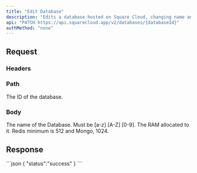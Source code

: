 ```yaml
---
title: "Edit Database"
description: "Edits a database hosted on Square Cloud, changing name and/or memory"
api: "PATCH https://api.squarecloud.app/v2/databases/{databaseId}"
authMethod: "none"
---
```



## Request

### Headers

<Authorization />

### Path

<ParamField path="databaseId" type="string" placeholder="Database ID" required>
  The ID of the database.
</ParamField>

### Body

<ParamField body="name" type="string" placeholder="database name">
  The name of the Database. Must be [a-z] [A-Z] [0-9].
</ParamField>
<ParamField body="ram" type="int" placeholder="RAM(in MB)">
  The RAM allocated to it. Redis minimum is 512 and Mongo, 1024.
</ParamField>

## Response

<Status />

<ResponseExample>
```json
{
  "status":"success"
}
```
</ResponseExample>